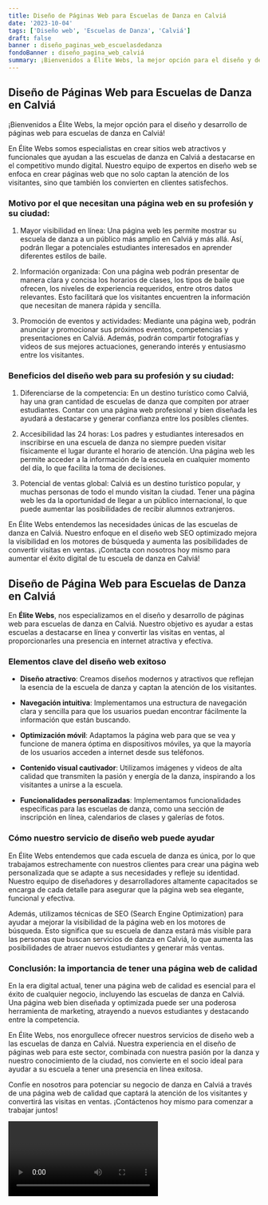 ```yaml
---
title: Diseño de Páginas Web para Escuelas de Danza en Calviá
date: '2023-10-04'
tags: ['Diseño web', 'Escuelas de Danza', 'Calviá']
draft: false
banner : diseño_paginas_web_escuelasdedanza
fondoBanner : diseño_pagina_web_calviá
summary: ¡Bienvenidos a Élite Webs, la mejor opción para el diseño y desarrollo de páginas web para escuelas de danza en Calviá!
---
```


## Diseño de Páginas Web para Escuelas de Danza en Calviá

¡Bienvenidos a Élite Webs, la mejor opción para el diseño y desarrollo de páginas web para escuelas de danza en Calviá!

En Élite Webs somos especialistas en crear sitios web atractivos y funcionales que ayudan a las escuelas de danza en Calviá a destacarse en el competitivo mundo digital. Nuestro equipo de expertos en diseño web se enfoca en crear páginas web que no solo captan la atención de los visitantes, sino que también los convierten en clientes satisfechos.

### Motivo por el que necesitan una página web en su profesión y su ciudad:

1. Mayor visibilidad en línea: Una página web les permite mostrar su escuela de danza a un público más amplio en Calviá y más allá. Así, podrán llegar a potenciales estudiantes interesados en aprender diferentes estilos de baile.

2. Información organizada: Con una página web podrán presentar de manera clara y concisa los horarios de clases, los tipos de baile que ofrecen, los niveles de experiencia requeridos, entre otros datos relevantes. Esto facilitará que los visitantes encuentren la información que necesitan de manera rápida y sencilla.

3. Promoción de eventos y actividades: Mediante una página web, podrán anunciar y promocionar sus próximos eventos, competencias y presentaciones en Calviá. Además, podrán compartir fotografías y videos de sus mejores actuaciones, generando interés y entusiasmo entre los visitantes.

### Beneficios del diseño web para su profesión y su ciudad:

1. Diferenciarse de la competencia: En un destino turístico como Calviá, hay una gran cantidad de escuelas de danza que compiten por atraer estudiantes. Contar con una página web profesional y bien diseñada les ayudará a destacarse y generar confianza entre los posibles clientes.

2. Accesibilidad las 24 horas: Los padres y estudiantes interesados en inscribirse en una escuela de danza no siempre pueden visitar físicamente el lugar durante el horario de atención. Una página web les permite acceder a la información de la escuela en cualquier momento del día, lo que facilita la toma de decisiones.

3. Potencial de ventas global: Calviá es un destino turístico popular, y muchas personas de todo el mundo visitan la ciudad. Tener una página web les da la oportunidad de llegar a un público internacional, lo que puede aumentar las posibilidades de recibir alumnos extranjeros.

En Élite Webs entendemos las necesidades únicas de las escuelas de danza en Calviá. Nuestro enfoque en el diseño web SEO optimizado mejora la visibilidad en los motores de búsqueda y aumenta las posibilidades de convertir visitas en ventas. ¡Contacta con nosotros hoy mismo para aumentar el éxito digital de tu escuela de danza en Calviá!

<GifSeo />

<Cta />

## Diseño de Página Web para Escuelas de Danza en Calviá

En **Élite Webs**, nos especializamos en el diseño y desarrollo de páginas web para escuelas de danza en Calviá. Nuestro objetivo es ayudar a estas escuelas a destacarse en línea y convertir las visitas en ventas, al proporcionarles una presencia en internet atractiva y efectiva.

### Elementos clave del diseño web exitoso

- **Diseño atractivo**: Creamos diseños modernos y atractivos que reflejan la esencia de la escuela de danza y captan la atención de los visitantes.

- **Navegación intuitiva**: Implementamos una estructura de navegación clara y sencilla para que los usuarios puedan encontrar fácilmente la información que están buscando.

- **Optimización móvil**: Adaptamos la página web para que se vea y funcione de manera óptima en dispositivos móviles, ya que la mayoría de los usuarios acceden a internet desde sus teléfonos.

- **Contenido visual cautivador**: Utilizamos imágenes y videos de alta calidad que transmiten la pasión y energía de la danza, inspirando a los visitantes a unirse a la escuela.

- **Funcionalidades personalizadas**: Implementamos funcionalidades específicas para las escuelas de danza, como una sección de inscripción en línea, calendarios de clases y galerías de fotos.

### Cómo nuestro servicio de diseño web puede ayudar

En Élite Webs entendemos que cada escuela de danza es única, por lo que trabajamos estrechamente con nuestros clientes para crear una página web personalizada que se adapte a sus necesidades y refleje su identidad. Nuestro equipo de diseñadores y desarrolladores altamente capacitados se encarga de cada detalle para asegurar que la página web sea elegante, funcional y efectiva.

Además, utilizamos técnicas de SEO (Search Engine Optimization) para ayudar a mejorar la visibilidad de la página web en los motores de búsqueda. Esto significa que su escuela de danza estará más visible para las personas que buscan servicios de danza en Calviá, lo que aumenta las posibilidades de atraer nuevos estudiantes y generar más ventas.

### Conclusión: la importancia de tener una página web de calidad

En la era digital actual, tener una página web de calidad es esencial para el éxito de cualquier negocio, incluyendo las escuelas de danza en Calviá. Una página web bien diseñada y optimizada puede ser una poderosa herramienta de marketing, atrayendo a nuevos estudiantes y destacando entre la competencia.

En Élite Webs, nos enorgullece ofrecer nuestros servicios de diseño web a las escuelas de danza en Calviá. Nuestra experiencia en el diseño de páginas web para este sector, combinada con nuestra pasión por la danza y nuestro conocimiento de la ciudad, nos convierte en el socio ideal para ayudar a su escuela a tener una presencia en línea exitosa.

Confíe en nosotros para potenciar su negocio de danza en Calviá a través de una página web de calidad que captará la atención de los visitantes y convertirá las visitas en ventas. ¡Contáctenos hoy mismo para comenzar a trabajar juntos!

<Video />

<CtaBot job='Escuelas de Danza' city='Calviá'/>

<Gmaps query='Calviá+españa+maps' />
